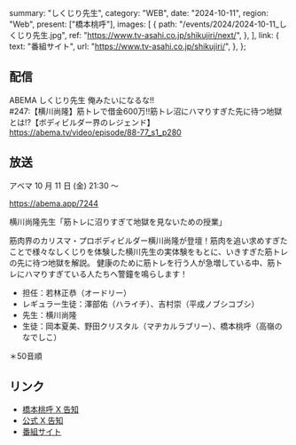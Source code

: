   summary: "しくじり先生",
  category: "WEB",
  date: "2024-10-11",
  region: "Web",
  present: ["橋本桃呼"],
  images: [
    {
      path: "/events/2024/2024-10-11_しくじり先生.jpg",
      ref: "https://www.tv-asahi.co.jp/shikujiri/next/",
    },
  ],
  link: {
    text: "番組サイト",
    url: "https://www.tv-asahi.co.jp/shikujiri/",
  },
};

## 配信

ABEMA しくじり先生 俺みたいになるな!!<br/>
#247:【横川尚隆】筋トレで借金600万!!筋トレ沼にハマりすぎた先に待つ地獄とは!?【ボディビルダー界のレジェンド】<br/>
https://abema.tv/video/episode/88-77_s1_p280

## 放送

アベマ 10 月 11 日 (金) 21:30 〜

https://abema.app/7244

横川尚隆先生「筋トレに沼りすぎて地獄を見ないための授業」

筋肉界のカリスマ・プロボディビルダー横川尚隆が登壇！筋肉を追い求めすぎたことで様々なしくじりを体験した横川先生の実体験をもとに、いきすぎた筋トレの先に待つ地獄を解説。
健康のために筋トレを行う人が急増している中、筋トレにハマりすぎている人たちへ警鐘を鳴らします！

- 担任：若林正恭（オードリー）
- レギュラー生徒：澤部佑（ハライチ）、吉村崇（平成ノブシコブシ）
- 先生：横川尚隆
- 生徒：岡本夏美、野田クリスタル（マヂカルラブリー）、橋本桃呼（高嶺のなでしこ）

＊50音順

## リンク

- [橋本桃呼 X 告知](https://x.com/MomokoHashimoto/status/1843946189588472109)
- [公式 X 告知](https://x.com/takanenofficial/status/1843939470971994398)
- [番組サイト](https://www.tv-asahi.co.jp/shikujiri/)
